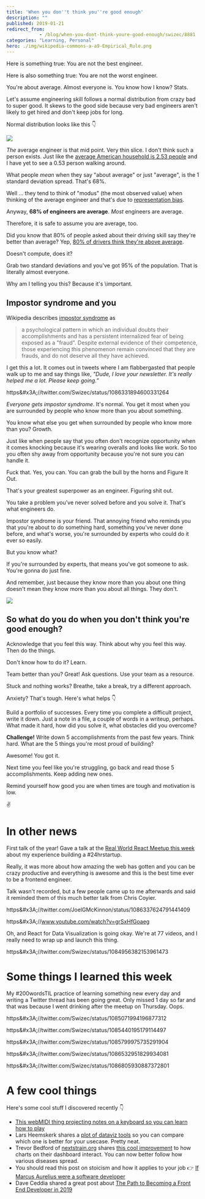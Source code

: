 ```yaml
---
title: 'When you don''t think you''re good enough'
description: ""
published: 2019-01-21
redirect_from: 
            - /blog/when-you-dont-think-youre-good-enough/swizec/8881
categories: "Learning, Personal"
hero: ./img/wikipedia-commons-a-a9-Empirical_Rule.png
---
```

Here is something true: You are not the best engineer.



Here is also something true: You are not the worst engineer.



You&#x27;re about average. Almost everyone is. You know how I know? Stats.



Let&#x27;s assume engineering skill follows a normal distribution from crazy bad to super good. It skews to the good side because very bad engineers aren&#x27;t likely to get hired and don&#x27;t keep jobs for long.



Normal distribution looks like this 👇



![](./img/wikipedia-commons-a-a9-Empirical_Rule.png)



_The_ average engineer is that mid point. Very thin slice. I don&#x27;t think such a person exists. Just like the [average American household is 2.53 people](https://www.statista.com/statistics/183648/average-size-of-households-in-the-us/) and I have yet to see a 0.53 person walking around.



What people _mean_ when they say &quot;about average&quot; or just &quot;average&quot;, is the 1 standard deviation spread. That&#x27;s 68%.



Well … they tend to think of &quot;modus&quot; (the most observed value) when thinking of the average engineer and that&#x27;s due to [representation bias](https://en.wikipedia.org/wiki/Representativeness_heuristic).



Anyway, **68% of engineers are average**. _Most_ engineers are average.



Therefore, it is safe to assume you are average, too.



Did you know that 80% of people asked about their driving skill say they&#x27;re better than average? Yep, [80% of drivers think they&#x27;re above average](https://www.ncbi.nlm.nih.gov/pubmed/3730094).



Doesn&#x27;t compute, does it?



Grab two standard deviations and you&#x27;ve got 95% of the population. That is literally almost everyone.



Why am I telling you this? Because it&#x27;s \\important.



## Impostor syndrome and you



Wikipedia describes [impostor syndrome](https://en.wikipedia.org/wiki/Impostor_syndrome) as



> a psychological pattern in which an individual doubts their accomplishments and has a persistent internalized fear of being exposed as a &quot;fraud&quot;. Despite external evidence of their competence, those experiencing this phenomenon remain convinced that they are frauds, and do not deserve all they have achieved.



I get this a lot. It comes out in tweets where I am flabbergasted that people walk up to me and say things like, _&quot;Dude, I love your newsletter. It&#x27;s really helped me a lot. Please keep going.”_



https&amp;#x3A;//twitter.com/Swizec/status/1086331894600331264



_Everyone gets impostor syndrome_. It&#x27;s normal. You get it most when you are surrounded by people who know more than you about something.



You know what else you get when surrounded by people who know more than you? Growth.



Just like when people say that you often don&#x27;t recognize opportunity when it comes knocking because it&#x27;s wearing overalls and looks like work. So too you often shy away from opportunity because you&#x27;re not sure you can handle it.



Fuck that. Yes, you can. You can grab the bull by the horns and Figure It Out.



That&#x27;s your greatest superpower as an engineer. Figuring shit out.



You take a problem you&#x27;ve never solved before and you solve it. That&#x27;s what engineers do.



Impostor syndrome is your friend. That annoying friend who reminds you that you&#x27;re about to do something hard, something you&#x27;ve never done before, and what&#x27;s worse, you&#x27;re surrounded by experts who could do it ever so easily.



But you know what?



If you&#x27;re surrounded by experts, that means you&#x27;ve got someone to ask. You&#x27;re gonna do just fine.



And remember, just because they know more than you about one thing doesn&#x27;t mean they know more than you about all things. They don&#x27;t.



![](./img/b-wp-content-uploads-2018-11-What-I-know_1920x1080-1-1024x577.jpg)



## So what do you do when you don&#x27;t think you&#x27;re good enough?



Acknowledge that you feel this way. Think about why you feel this way. Then do the things.



Don&#x27;t know how to do it? Learn.



Team better than you? Great! Ask questions. Use your team as a resource.



Stuck and nothing works? Breathe, take a break, try a different approach.



Anxiety? That&#x27;s tough. Here&#x27;s what helps 👇



Build a portfolio of successes. Every time you complete a difficult project, write it down. Just a note in a file, a couple of words in a writeup, perhaps. What made it hard, how did you solve it, what obstacles did you overcome?



**Challenge!** Write down 5 accomplishments from the past few years. Think hard. What are the 5 things you&#x27;re most proud of building?



Awesome! You got it.



Next time you feel like you&#x27;re struggling, go back and read those 5 accomplishments. Keep adding new ones.



Remind yourself how good you are when times are tough and motivation is low.



✌️



# In other news



First talk of the year! Gave a talk at the [Real World React Meetup this week](https://www.meetup.com/Real-World-React/events/256448268/) about my experience building a #24hrstartup.



Really, it was more about how amazing the web has gotten and you can be crazy productive and everything is awesome and this is the best time ever to be a frontend engineer.



Talk wasn&#x27;t recorded, but a few people came up to me afterwards and said it reminded them of this much better talk from Chris Coyier.



https&amp;#x3A;//twitter.com/JoelGMcKinnon/status/1086337624791441409



https&amp;#x3A;//www.youtube.com/watch?v=grSxHfGoaeg



Oh, and React for Data Visualization is going okay. We&#x27;re at 77 videos, and I really need to wrap up and launch this thing.



https&amp;#x3A;//twitter.com/Swizec/status/1084956382153961473



# Some things I learned this week



My #200wordsTIL practice of learning something new every day and writing a Twitter thread has been going great. Only missed 1 day so far and that was because I went drinking after the meetup on Thursday. Oops.



https&amp;#x3A;//twitter.com/Swizec/status/1085071994196877312



https&amp;#x3A;//twitter.com/Swizec/status/1085440195179114497



https&amp;#x3A;//twitter.com/Swizec/status/1085799975735291904



https&amp;#x3A;//twitter.com/Swizec/status/1086532951829934081



https&amp;#x3A;//twitter.com/Swizec/status/1086805930887372801



# A few cool things



Here&#x27;s some cool stuff I discovered recently 👇



- [This webMIDI thing projecting notes on a keyboard so you can learn how to play](https://twitter.com/asutherland/status/1086488060664131589)
- Lars Heemskerk shares a [plot of dataviz tools](https://twitter.com/larsheemskerk/status/1085046655290753025) so you can compare which one is better for your usecase. Pretty neat.
- Trevor Bedford of [nextstrain.org](https://nextstrain.org) shares [this cool improvement](https://twitter.com/trvrb/status/844289196940410881) to how charts on their dashboard interact. You can now better follow how various diseases spread.
- You should read this post on stoicism and how it applies to your job 👉 [If Marcus Aurelius were a software developer](https://codeandtechno.com/posts/stoicism-for-developers/)
- Dave Ceddia shared a great post about [The Path to Becoming a Front End Developer in 2019](https://daveceddia.com/path-to-frontend-developer-2019/)